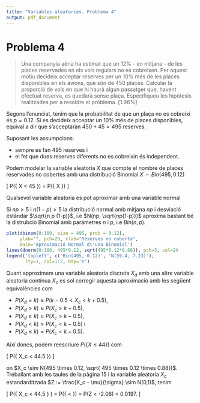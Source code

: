 ```yaml
---
title: "Variables aleatories. Problema 4"
output: pdf_document
---
```


# Problema 4

> Una companyia aèria ha estimat que un 12% - en mitjana - de les places reservades en els vols regulars no es cobreixen. Per aquest motiu decideix acceptar reserves per un 10% més de les places disponibles en els avions, que són de 450 places. Calcular la proporció de vols en que hi haurà algun passatger que, havent efectuat reserva, es quedarà sense plaça. Especifiqueu  les hipòtesis realitzades per a resoldre el problema. [1.96%]

Segons l'enunciat, tenim que la probabilitat de que un plaça no es cobreixi és $p= 0.12$. Si es decideix acceptar un 10% més de places disponibles, equival a dir que s'acceptaràn $450 + 45=495$ reserves.


Suposant les assumpcions:

 * sempre es fan 495 reserves i 
 * el fet que dues reserves diferents no es cobreixin és independent.
 
 
Podem modelar la variable aleatoria $X$ que compte el nombre de places reservades no cobertes amb una distribució Binomial $X \sim Bin(495, 0.12)$

\[
P(\{ X < 45 \}) = P(\{ X \leq 44 \})
\]

Qualsevol variable aleatoria es pot aproximar amb una variable normal

Si $n p > 5$ i $n (1-p) > 5$ la distribució normal amb mitjana $n p$ i desviació estàndar $\sqrt{n p (1-p)}$, i.e $N(np, \sqrt{np(1-p)})$ aproxima bastant bé la distrubció Binomial amb paràmetres $n$ i $p$, i.e $Bin(n,p)$.


```r
plot(dbinom(0:100, size = 495, prob = 0.12), 
     ylab="", pch=20, xlab="Reserves no coberta", 
     main='Aproximació Normal d\'una Binomial')
lines(dnorm(0:100, 495*0.12, sqrt(495*0.12*0.88)), pch=3, col=2)
legend('topleft', c('Bin(495, 0.12)', 'N(59.4, 7.23)'), 
       lty=1, col=1:2, bty='n')
```

Quant approximem una variable aleatoria discreta $X_d$ amb una altre variable aleatoria contínua $X_c$ es sol corregir aquesta aproximació amb les següent equivalències com

 * $P(X_d=k) \approx P( k-0.5 < X_c < k+0.5)$, 
 * $P(X_d > k) \approx P( X_c > k+0.5)$, 
 * $P(X_d \geq k) \approx P( X_c > k-0.5)$, 
 * $P(X_d < k) \approx P( X_c < k-0.5)$ i 
 * $P(X_d \leq k) \approx P( X_c < k+0.5)$.

Així doncs, podem reescriure $P(\{ X \leq 44 \})$ com 

\[
P(\{ X_c < 44.5 \})
\]

on $X_c \sim N(495 \times 0.12, \sqrt{ 495 \times 0.12 \times 0.88})$. Treballant amb les taules de la pàgina 15 i la variable aleatoria $X_c$ estandarditzada $Z := \frac{X_c - \mu}{\sigma} \sim N(0,1)$, tenim

\[
P(\{ X_c < 44.5 \} ) = P(\{ \frac{X_c - 59.4}{7.23} < \frac{44.5 - 59.4}{7.23} \}) = P(Z < -2.06) = 0.0197.
\]

